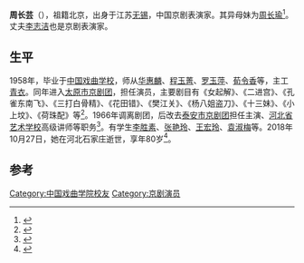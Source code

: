 '''周长芸'''（{{bd|1938年||2018年|10月27日|catIdx=Zhou}}），祖籍北京，出身于江苏[[无锡|无锡]]，中国京剧表演家。其异母妹为[[周长瑜|周长瑜]]<ref>{{Cite book|title=无锡文史资料 第30辑|last=中国人民政治协商会议江苏省无锡市委员会文史资料委员会|first=|publisher=政协江苏省无锡市委员会文史资料委员会|year=1995|isbn=|location=|pages=100}}</ref>。丈夫[[李志洁|李志洁]]也是京剧表演家。

== 生平 ==
1958年，毕业于[[中国戏曲学校|中国戏曲学校]]，师从[[华惠麟|华惠麟]]、[[程玉菁|程玉菁]]、[[罗玉萍|罗玉萍]]、[[荀令香|荀令香]]等，主工[[青衣_(戏剧)|青衣]]。同年进入[[太原市京剧团|太原市京剧团]]，担任演员，主要剧目有《女起解》、《二进宫》、《孔雀东南飞》、《三打白骨精》、《花田错》、《樊江关》、《杨八姐盗刀》、《十三妹》、《小上坟》、《荷珠配》等<ref>{{Cite book|title=京剧入晋考述|last=顾铁铭著|first=|publisher=太原：[[山西教育出版社|山西教育出版社]]|year=2006.05|isbn=7-5440-3020-2|location=|pages=193}}</ref>。1966年调离剧团，后改去[[泰安市京剧团|泰安市京剧团]]担任主演、[[河北省艺术学校|河北省艺术学校]]高级讲师等职务<ref>{{Cite book|title=河北教育年鉴 2002|last=靳宝栓主编|first=|publisher=北京：[[中国对外翻译出版公司|中国对外翻译出版公司]]|year=2003|isbn=7-5001-0899-0|location=|pages=260}}</ref>。有学生[[李胜素|李胜素]]、[[张艳玲|张艳玲]]、[[王宏玲|王宏玲]]、[[袁淑梅|袁淑梅]]等。2018年10月27日，她在河北石家庄逝世，享年80岁<ref>{{Cite web|title=80岁京剧表演艺术家周长芸去世，曾培养多位“梅花奖”得主|url=https://www.thepaper.cn/newsDetail_forward_2573013|accessdate=2020-10-30|work=[[澎湃新闻|澎湃新闻]]-The Paper|archive-date=2020-11-01|archive-url=https://web.archive.org/web/20201101152801/https://www.thepaper.cn/newsDetail_forward_2573013|dead-url=no}}</ref>。

==参考==
{{reflist}}

[[Category:中国戏曲学院校友|Category:中国戏曲学院校友]]
[[Category:京剧演员|Category:京剧演员]]